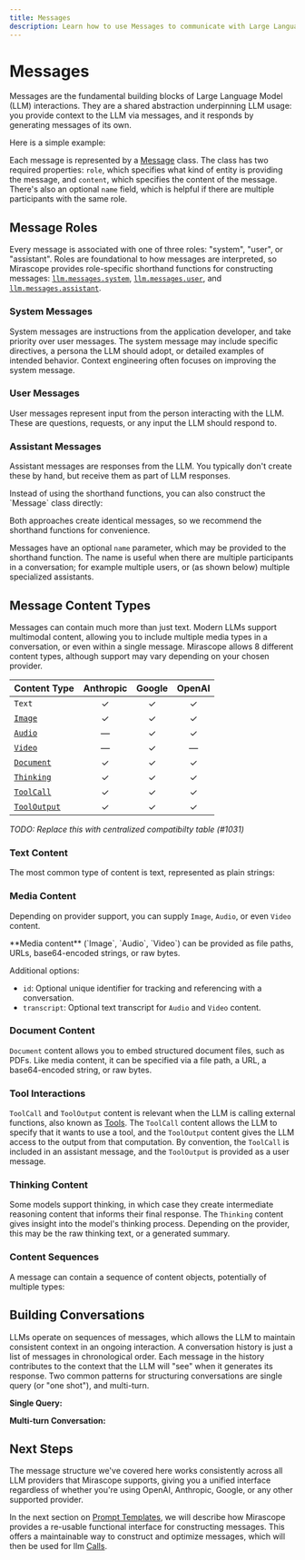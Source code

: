 ```yaml
---
title: Messages
description: Learn how to use Messages to communicate with Large Language Models (LLMs) in Mirascope.
---
```


# Messages

Messages are the fundamental building blocks of Large Language Model (LLM) interactions. They are a shared abstraction underpinning LLM usage: you provide context to the LLM via messages, and it responds by generating messages of its own.

Here is a simple example:

<CodeExample file="examples/messages/basic.py" lines="1-4" />

Each message is represented by a [Message](/docs/api/messages#message) class. The class has two required properties: `role`, which specifies what kind of entity is providing the message, and `content`, which specifies the content of the message. There's also an optional `name` field, which is helpful if there are multiple participants with the same role.

## Message Roles

Every message is associated with one of three roles: "system", "user", or "assistant". Roles are foundational to how messages are interpreted, so Mirascope provides role-specific shorthand functions for constructing messages:
[`llm.messages.system`](/docs/api/messages#system),
[`llm.messages.user`](/docs/api/messages#user),
and [`llm.messages.assistant`](/docs/api/messages#assistant).

### System Messages

System messages are instructions from the application developer, and take priority over user messages. The system message may include specific directives, a persona the LLM should adopt, or detailed examples of intended behavior. Context engineering often focuses on improving the system message.

<CodeExample file="examples/messages/basic.py" lines="6-6" />

### User Messages

User messages represent input from the person interacting with the LLM. These are questions, requests, or any input the LLM should respond to.

<CodeExample file="examples/messages/basic.py" lines="7-7" />

### Assistant Messages

Assistant messages are responses from the LLM. You typically don't create these by hand, but receive them as part of LLM responses.

<CodeExample file="examples/messages/basic.py" lines="8-10" />

<Note title="Manual Message Construction" collapsible={true} defaultOpen={false}>
Instead of using the shorthand functions, you can also construct the `Message` class directly:

<CodeExample file="examples/messages/basic.py" lines="12-18" />

Both approaches create identical messages, so we recommend the shorthand functions for convenience.

</Note>

<Info title="Message Names" collapsible={true} defaultOpen={false}>

Messages have an optional `name` parameter, which may be provided to the
shorthand function. The name is useful when there are multiple participants in a conversation; for example multiple users, or (as shown below) multiple specialized assistants.

<CodeExample file="examples/messages/conversations.py" lines="15-25" />

</Info>

## Message Content Types

Messages can contain much more than just text. Modern LLMs support multimodal content, allowing you to include multiple media types in a conversation, or even within a single message. Mirascope allows 8 different content types, although support may vary depending on your chosen provider.

| Content Type                                 | Anthropic | Google | OpenAI |
| -------------------------------------------- | :-------: | :----: | :----: |
| `Text`                                       |     ✓     |   ✓    |   ✓    |
| [`Image`](/docs/api/content#image)           |     ✓     |   ✓    |   ✓    |
| [`Audio`](/docs/api/content#audio)           |     —     |   ✓    |   ✓    |
| [`Video`](/docs/api/content#video)           |     —     |   ✓    |   —    |
| [`Document`](/docs/api/content#document)     |     ✓     |   ✓    |   ✓    |
| [`Thinking`](/docs/api/content#thinking)     |     ✓     |   ✓    |   ✓    |
| [`ToolCall`](/docs/api/content#toolcall)     |     ✓     |   ✓    |   ✓    |
| [`ToolOutput`](/docs/api/content#tooloutput) |     ✓     |   ✓    |   ✓    |

_TODO: Replace this with centralized compatibilty table (#1031)_

### Text Content

The most common type of content is text, represented as plain strings:

<CodeExample file="examples/messages/content.py" lines="3-3" />

### Media Content

Depending on provider support, you can supply `Image`, `Audio`, or even `Video` content.

<CodeExample file="examples/messages/content.py" lines="5-10" />

<CodeExample file="examples/messages/content.py" lines="12-18" />

<CodeExample file="examples/messages/content.py" lines="20-26" />

<Info>
**Media content** (`Image`, `Audio`, `Video`) can be provided as file paths, URLs, base64-encoded strings, or raw bytes.

Additional options:

- `id`: Optional unique identifier for tracking and referencing with a conversation.
- `transcript`: Optional text transcript for `Audio` and `Video` content.

</Info>

### Document Content

`Document` content allows you to embed structured document files, such as PDFs. Like media content, it can be specified via a file path, a URL, a base64-encoded string, or raw bytes.

<CodeExample file="examples/messages/content.py" lines="28-32" />

### Tool Interactions

`ToolCall` and `ToolOutput` content is relevant when the LLM is calling external functions, also known as [Tools](./tools). The `ToolCall` content allows the LLM to specify that it wants to use a tool, and the `ToolOutput` content gives the LLM access to the output from that computation. By convention, the `ToolCall` is included in an assistant message, and the `ToolOutput` is provided as a user message.

<CodeExample file="examples/messages/content.py" lines="34-45" />

### Thinking Content

Some models support thinking, in which case they create intermediate reasoning content that informs their final response. The `Thinking` content gives insight into the model's thinking process. Depending on the provider, this may be the raw thinking text, or a generated summary.

<CodeExample file="examples/messages/content.py" lines="47-57" />

### Content Sequences

A message can contain a sequence of content objects, potentially of multiple types:

<CodeExample file="examples/messages/content.py" lines="59-68" />

## Building Conversations

LLMs operate on sequences of messages, which allows the LLM to maintain consistent context in an ongoing interaction. A conversation history is just a list of messages in chronological order. Each message in the history contributes to the context that the LLM will "see" when it generates its response. Two common patterns for structuring conversations are single query (or "one shot"), and multi-turn.

**Single Query:**

<CodeExample file="examples/messages/conversations.py" lines="3-5" />

**Multi-turn Conversation:**

<CodeExample file="examples/messages/conversations.py" lines="7-13" />

## Next Steps

The message structure we've covered here works consistently across all LLM providers that Mirascope supports, giving you a unified interface regardless of whether you're using OpenAI, Anthropic, Google, or any other supported provider.

In the next section on [Prompt Templates](./prompt-templates), we will describe how Mirascope provides a re-usable functional interface for constructing messages. This offers a maintainable way to construct and optimize messages, which will then be used for llm [Calls](./calls).
